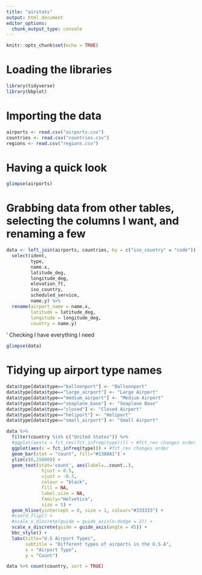 ```yaml
---
title: "airstats"
output: html_document
editor_options: 
  chunk_output_type: console
---
```


```r
knitr::opts_chunk$set(echo = TRUE)
```

# Loading the libraries
```r
library(tidyverse)
library(bbplot)

```

# Importing the data
```r
airports <- read.csv("airports.csv")
countries <- read.csv("countries.csv")
regions <- read.csv("regions.csv")
```

# Having a quick look
```r
glimpse(airports)
```

# Grabbing data from other tables, selecting the columns I want, and renaming a few
```r
data <- left_join(airports, countries, by = c("iso_country" = "code")) %>% 
  select(ident, 
         type, 
         name.x, 
         latitude_deg, 
         longitude_deg, 
         elevation_ft, 
         iso_country, 
         scheduled_service, 
         name.y) %>% 
  rename(airport_name = name.x,
         latitude = latitude_deg,
         longitude = longitude_deg,
         country = name.y)
```

' Checking I have everything I need
```r
glimpse(data)
```

# Tidying up airport type names
```r
data$type[data$type=="balloonport"] <- "Balloonport"
data$type[data$type=="large_airport"] <- "Large Airport"
data$type[data$type=="medium_airport"] <- "Medium Airport"
data$type[data$type=="seaplane_base"] <- "Seaplane Base"
data$type[data$type=="closed"] <- "Closed Airport"
data$type[data$type=="heliport"] <- "Heliport"
data$type[data$type=="small_airport"] <- "Small Airport"
```


```r
data %>% 
  filter(country %in% c("United States")) %>% 
  #ggplot(aes(x = fct_rev(fct_infreq(type)))) + #fct_rev changes order
  ggplot(aes(x = fct_infreq(type))) + #fct_rev changes order
  geom_bar(stat = "count", fill="#1380A1") +
  ylim(c(0,15000)) +
  geom_text(stat='count', aes(label=..count..),
             hjust = 0.5, 
             vjust = -0.3, 
             colour = "black", 
             fill = NA, 
             label.size = NA, 
             family="Helvetica", 
             size = 5) +
  geom_hline(yintercept = 0, size = 1, colour="#333333") +
  #coord_flip() +
  #scale_x_discrete(guide = guide_axis(n.dodge = 2)) +
  scale_x_discrete(guide = guide_axis(angle = 45)) +
  bbc_style() +
  labs(title="U.S Airport Types",
       subtitle = "Different types of airports in the U.S.A",
       x = "Airport Type",
       y = "Count")
```

```r
data %>% count(country, sort = TRUE)
```

